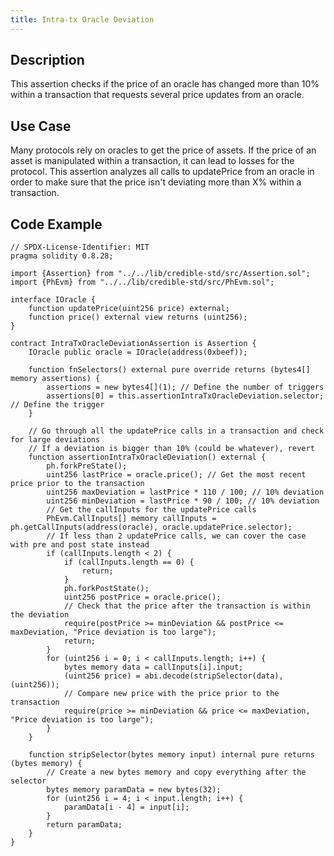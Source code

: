 ```yaml
---
title: Intra-tx Oracle Deviation
---
```


## Description

This assertion checks if the price of an oracle has changed more than 10% within a transaction that requests several price updates from an oracle.

## Use Case

Many protocols rely on oracles to get the price of assets. If the price of an asset is manipulated within a transaction, it can lead to losses for the protocol.
This assertion analyzes all calls to updatePrice from an oracle in order to make sure that the price isn't deviating more than X% within a transaction.

## Code Example

```solidity
// SPDX-License-Identifier: MIT
pragma solidity 0.8.28;

import {Assertion} from "../../lib/credible-std/src/Assertion.sol";
import {PhEvm} from "../../lib/credible-std/src/PhEvm.sol";

interface IOracle {
    function updatePrice(uint256 price) external;
    function price() external view returns (uint256);
}

contract IntraTxOracleDeviationAssertion is Assertion {
    IOracle public oracle = IOracle(address(0xbeef));

    function fnSelectors() external pure override returns (bytes4[] memory assertions) {
        assertions = new bytes4[](1); // Define the number of triggers
        assertions[0] = this.assertionIntraTxOracleDeviation.selector; // Define the trigger
    }

    // Go through all the updatePrice calls in a transaction and check for large deviations
    // If a deviation is bigger than 10% (could be whatever), revert
    function assertionIntraTxOracleDeviation() external {
        ph.forkPreState();
        uint256 lastPrice = oracle.price(); // Get the most recent price prior to the transaction
        uint256 maxDeviation = lastPrice * 110 / 100; // 10% deviation
        uint256 minDeviation = lastPrice * 90 / 100; // 10% deviation
        // Get the callInputs for the updatePrice calls
        PhEvm.CallInputs[] memory callInputs = ph.getCallInputs(address(oracle), oracle.updatePrice.selector);
        // If less than 2 updatePrice calls, we can cover the case with pre and post state instead
        if (callInputs.length < 2) {
            if (callInputs.length == 0) {
                return;
            }
            ph.forkPostState();
            uint256 postPrice = oracle.price();
            // Check that the price after the transaction is within the deviation
            require(postPrice >= minDeviation && postPrice <= maxDeviation, "Price deviation is too large");
            return;
        }
        for (uint256 i = 0; i < callInputs.length; i++) {
            bytes memory data = callInputs[i].input;
            (uint256 price) = abi.decode(stripSelector(data), (uint256));
            // Compare new price with the price prior to the transaction
            require(price >= minDeviation && price <= maxDeviation, "Price deviation is too large");
        }
    }

    function stripSelector(bytes memory input) internal pure returns (bytes memory) {
        // Create a new bytes memory and copy everything after the selector
        bytes memory paramData = new bytes(32);
        for (uint256 i = 4; i < input.length; i++) {
            paramData[i - 4] = input[i];
        }
        return paramData;
    }
}
```
